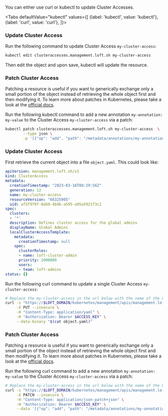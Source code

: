 

You can either use curl or kubectl to update Cluster Accesses.

<Tabs
    defaultValue="kubectl"
    values={[
      {label: 'kubectl', value: 'kubectl'},
      {label: 'curl', value: 'curl'},
    ]}>
  <TabItem value="kubectl">


### Update Cluster Access

Run the following command to update Cluster Access `my-cluster-access`:
```bash
kubectl edit clusteraccesses.management.loft.sh my-cluster-access 
```

Then edit the object and upon save, kubectl will update the resource.

### Patch Cluster Access

Patching a resource is useful if you want to generically exchange only a small portion of the object instead of retrieving the whole object first and then modifying it.
To learn more about patches in Kubernetes, please take a look at the [official docs](https://kubernetes.io/docs/tasks/manage-kubernetes-objects/update-api-object-kubectl-patch/#use-a-json-merge-patch-to-update-a-deployment).

Run the following kubectl command to add a new annotation `my-annotation: my-value` to the Cluster Access `my-cluster-access` via a patch:
```bash
kubectl patch clusteraccesses.management.loft.sh my-cluster-access  \
        --type json \
        -p '[{"op": "add", "path": "/metadata/annotations/my-annotation", "value": "my-value"}]'
```


  </TabItem>
  <TabItem value="curl">


### Update Cluster Access

First retrieve the current object into a file `object.yaml`. This could look like:
```yaml
apiVersion: management.loft.sh/v1
kind: ClusterAccess
metadata:
  creationTimestamp: "2023-03-16T08:29:56Z"
  generation: 12
  name: my-cluster-access
  resourceVersion: "66325905"
  uid: af5f9f0f-8ab9-4b4b-a595-a95a5921f3c2
spec:
  clusters:
  - '*'
  description: Defines cluster access for the global admins
  displayName: Global Admins
  localClusterAccessTemplate:
    metadata:
      creationTimestamp: null
    spec:
      clusterRoles:
      - name: loft-cluster-admin
      priority: 1000000
      users:
      - team: loft-admins
status: {}

```

Run the following curl command to update a single Cluster Access `my-cluster-access`:
```bash
# Replace the my-cluster-access in the url below with the name of the Cluster Access you want to update
curl -s "https://$LOFT_DOMAIN/kubernetes/management/apis/management.loft.sh/v1/clusteraccesses/my-cluster-access" \
     -X PUT --insecure \
     -H "Content-Type: application/yaml" \
     -H "Authorization: Bearer $ACCESS_KEY" \
     --data-binary "$(cat object.yaml)"
```

### Patch Cluster Access

Patching a resource is useful if you want to generically exchange only a small portion of the object instead of retrieving the whole object first and then modifying it.
To learn more about patches in Kubernetes, please take a look at the [official docs](https://kubernetes.io/docs/tasks/manage-kubernetes-objects/update-api-object-kubectl-patch/#use-a-json-merge-patch-to-update-a-deployment).

Run the following curl command to add a new annotation `my-annotation: my-value` to the Cluster Access `my-cluster-access` via a patch:
```bash
# Replace the my-cluster-access in the url below with the name of the Cluster Access you want to update
curl -s "https://$LOFT_DOMAIN/kubernetes/management/apis/management.loft.sh/v1/clusteraccesses/my-cluster-access" \
     -X PATCH --insecure \
     -H "Content-Type: application/json-patch+json" \
     -H "Authorization: Bearer $ACCESS_KEY" \
     --data '[{"op": "add", "path": "/metadata/annotations/my-annotation", "value": "my-value"}]'
```


  </TabItem>
</Tabs>
